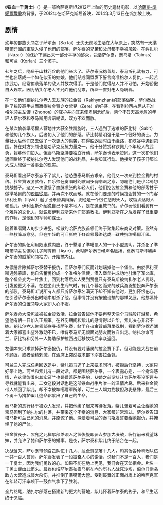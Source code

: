 {{Long plot|time=2021-03-29T01:03:56+00:00}}
{{Unreferenced|time=2021-03-29T01:03:56+00:00}}
{{电影信息框
| 片名 = MYN BALA
| 電影原名 = Zhauzhürek myng bala
| 產地 = 哈萨克斯坦
| 新加坡片名 = 铁血一千勇士
| 導演 = Akan Satayev
}}
《'''铁血一千勇士'''》（{{lang-kk|«Жаужүрек мың бала»}}）是一部哈萨克斯坦2012年上映的历史题材电影，以[[哈薩克-準噶爾戰爭|哈薩克-準噶爾戰爭]]為背景，于2012年在哈萨克斯坦首映，2014年3月13日在新加坡上映。

== 剧情 ==
幼年的部族头领之子萨尔泰（Sartai）无忧无虑地生活在大草原上，突然有一天[[準噶爾汗國|準噶爾汗國]]的軍隊[[哈薩克-準噶爾戰爭|入侵]]了他們的部落，萨尔泰的兄弟和父母都不幸被屠殺。在纳扎尔（Nazar）的保护下逃出来一部分幸存的部众，包括萨尔泰，泰马斯（Taimas）和可兰（Korlan）三个孩子。

七年之后，隐居于山林河谷的他们长大了。萨尔泰沉稳善战，泰马斯孔武有力，可兰也出落成一个如花似玉的姑娘。他们结成同盟发下誓言向准格尔人复仇，一起苦练武功，经常偷袭落单的敌人并数次得手。于是他们觉得敌人并不可怕，开始骄傲自大起来。因为纳扎尔老人不允许他们乱来，所以一直对老人隐瞒着。

在一次他们跟纳扎尔老人去友族的拉金贊（Rakhymzhan)的部落做客，萨尔泰战胜了摔跤高手从而赢得拉金贊之女紫兒（Zere）的好感。在看到拉西占屈从于准格尔领主左儂（Zhonon）的庇护并向其来使卑躬示好后，两个不知天高地厚的年轻人萨尔泰和泰马斯用言语嘲讽，双方不欢而散。

在某次偷袭準噶爾人营地并大获全胜凯旋时，三人遇到了逃难的萨比特（Sabit）和他的几个族人，后者加入了他们的部落。萨比特精明强干是一个很好的勇士。力量壮大后他们又去做了一次更大的偷袭，在得胜返回时由于绕路，在峡谷中遇到包围。好在对方头领也是哈萨克反抗力量之一，他十分赞赏和钦佩几个年轻人的武勇，招募他们加入。但泰马斯坚持要独立行动，萨尔泰也表示赞同。这一次在他们返回后终于被纳扎尔老人发现他们的战利品，并得知其行动。他接受了孩子们都长大成人想做一番事业的现实。

泰马斯看出萨尔泰忘不了紫儿，他怂恿泰马斯去求亲。他们又一次来到拉金贊的村落。拉金贊设宴款待，但乐师在奏唱时的歌词多有嘲讽之意，隐喻他们是小公鸡想挑战狮子。这又一次激怒了血脉喷张的年轻人们，他们挖苦拉金贊和他的部落甘于做準噶爾的的[[傀儡政權|傀儡]][[從屬國|從屬]]，并再次不欢而散。就在他们要走的时候拉金贊的一个门客伊利亚斯（Ilyas）追了出来替其辩解，说他是一个很仁慈的头人，收留流落的人和孤儿。伊利亚斯介绍说自己不是本地人，是在这里教书的。萨尔泰他们看到有一个难得的文化人，就说服伊利亚斯来他们部落教书。伊利亚斯在之后发挥了很重要的作用，是他们的军师和谋士。

随着準噶爾人的步步进犯，松散的哈萨克族首领们终于聚集起来商议对策。虽然有一些投降派意见，但在年轻的可汗影响下各首领最终达成一致共抗準噶爾汗國。

萨尔泰的队伍利用奴隶做内应，终于擊潰了準噶爾人的一个小型馬队，并杀死了準噶爾领主左儂的儿子阿育爾（Ayur），此时萨尔泰已经声名远播。但泰马斯却嫉妒萨尔泰的威望和领袖力，开始搞内讧。

左儂誓言除掉萨尔泰替子报仇，但萨尔泰们反而计划端掉他一个堡垒。由於伊利亚斯通曉蒙語，他自告奮勇扮成一个准格尔信使，潜入堡垒并成功地引爆了军火库，整个堡垒变为一片焦土。回到村落后众人受到赞誉只有泰马斯被纳扎尔老人责骂，引发他更大不满。在独坐山头生闷气时，有几个慕名而来的散兵游勇想投奔萨尔泰的部队。泰马斯听说所有人都只听萨尔泰名满天下却不知有他时，更加怀恨在心，在引诱萨尔泰外出时暗中射杀了他。但事情并没有按他设想的那样发展，他想填补萨尔泰的位置领导大家却人心不服。

萨尔泰命大没死並被拉金贊救活。拉金贊告诫他不要再整天像个马贼般打游擊，希望他有朝一日加入正規軍。在养伤期间和紫儿的感情得以升华，紫儿决心非君不嫁。纳扎尔老人带领部族寻找萨尔泰，终于在拉金贊部落里找到，看到萨尔泰还活着大家都喜出望外激动不已，唯有泰马斯无颜面对朋友而独自出走。纳扎尔命可兰、萨比特和另外一人协助保护拉西占迁移牧场后率众返回。

左儂本来只求除掉萨尔泰报仇，并没有要对藩属的拉金贊下手。但可能是大战在前不顾及，或者酒精刺激，在酒席上突然要求部下杀害拉金贊。

可兰三人完成任务回返途中，紫儿策马追了上来要求同行，被拒后仍坚持，大家只好带上她。可兰和紫儿有一段对话，都是围绕萨尔泰，一个表露心迹，一个掩饰感情，在这里能看出其实可兰也是爱着萨尔泰的，从她之前坚持认为萨尔泰没死要去寻找就能看出来。二女这段对话也是这部铁血战争片唯一的温情片段。后来拉金贊带人领回了紫儿，却不幸被準噶爾軍所杀，可兰三人竭力挽救但敌我悬殊，最后三个勇士为掩护紫儿逃命都献出了自己的生命。

泰马斯的恶行终于被众人发现，并把他绑了起来等待发落。紫儿骑着可兰让给她的宝马回到了纳扎尔的村落，并带来这个不幸的消息，大家都非常难过。萨尔泰告知塔马斯可兰已死的消息，并原谅了他。深爱着可兰的泰马斯发誓要给她报仇，并掩埋了她的尸体。

拉金贊長子、紫兒之兄繼承部落頭人之位後旋即要去参加大决战，临行前来看望妹妹，并允许了她和萨尔泰的婚事。是夜，萨尔泰和紫儿终于结合在一起。

决战当天，萨尔泰带领自己队伍十几人、拉金贊部落十几人，和其他各种零散队伍一共一百人誓师。萨尔泰发表了一段振奋人心的讲话，说我们不是一百人，我们是一千勇士，因为我们勇敢的心。如果不能在地上再见，我们会在天堂相会。片名一千勇士便由此而来。最终包括萨尔泰和泰马斯在内的所有人战死沙场，但他们偷袭敌方大营造成很大杀伤，并推倒了準噶爾大營。受到鼓舞的正面战场上的哈萨克军在年轻可汗率领下一鼓作气拿下了胜利。

全片结尾，纳扎尔部落在搭建新的更大的营地，紫儿怀着萨尔泰的孩子，和平生活终于来临。